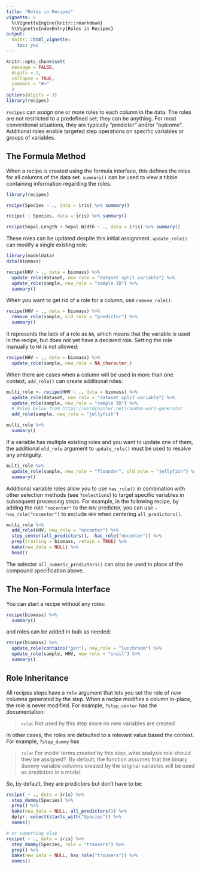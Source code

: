```yaml
---
title: "Roles in Recipes"
vignette: >
  %\VignetteEngine{knitr::rmarkdown}
  %\VignetteIndexEntry{Roles in Recipes}
output:
  knitr:::html_vignette:
    toc: yes
---
```


```r
knitr::opts_chunk$set(
  message = FALSE,
  digits = 3,
  collapse = TRUE,
  comment = "#>"
  )
options(digits = 3)
library(recipes)
```

`recipes` can assign one or more roles to each column in the data. The roles are not restricted to a predefined set; they can be anything. For most conventional situations, they are typically "predictor" and/or "outcome". Additional roles enable targeted step operations on specific variables or groups of variables.

## The Formula Method

When a recipe is created using the formula interface, this defines the roles for all columns of the data set. `summary()` can be used to view a tibble containing information regarding the roles.

```r
library(recipes)

recipe(Species ~ ., data = iris) %>% summary()

recipe( ~ Species, data = iris) %>% summary()

recipe(Sepal.Length + Sepal.Width ~ ., data = iris) %>% summary()
```

These roles can be updated despite this initial assignment. `update_role()` can modify a single existing role:

```r
library(modeldata)
data(biomass)

recipe(HHV ~ ., data = biomass) %>% 
  update_role(dataset, new_role = "dataset split variable") %>% 
  update_role(sample, new_role = "sample ID") %>% 
  summary()
```

When you want to get rid of a role for a column, use `remove_role()`. 

```r
recipe(HHV ~ ., data = biomass) %>% 
  remove_role(sample, old_role = "predictor") %>% 
  summary()
```

It represents the lack of a role as `NA`, which means that the variable is used in the recipe, but does not yet have a declared role. Setting the role manually to `NA` is not allowed:

```r
recipe(HHV ~ ., data = biomass) %>% 
  update_role(sample, new_role = NA_character_)
```

When there are cases when a column will be used in more than one context, `add_role()` can create additional roles:

```r
multi_role <- recipe(HHV ~ ., data = biomass) %>% 
  update_role(dataset, new_role = "dataset split variable") %>% 
  update_role(sample, new_role = "sample ID") %>% 
  # Roles below from https://wordcounter.net/random-word-generator
  add_role(sample, new_role = "jellyfish") 

multi_role %>% 
  summary()
```

If a variable has multiple existing roles and you want to update one of them, the additional `old_role` argument to `update_role()` must be used to resolve any ambiguity.

```r
multi_role %>%
  update_role(sample, new_role = "flounder", old_role = "jellyfish") %>%
  summary()
```

Additional variable roles allow you to use `has_role()` in combination with other selection methods (see `?selections`) to target specific variables in subsequent processing steps. For example, in the following recipe, by adding the role `"nocenter"` to the `HHV` predictor, you can use `-has_role("nocenter")` to exclude `HHV` when centering `all_predictors()`.

```r
multi_role %>% 
  add_role(HHV, new_role = "nocenter") %>% 
  step_center(all_predictors(), -has_role("nocenter")) %>% 
  prep(training = biomass, retain = TRUE) %>% 
  bake(new_data = NULL) %>% 
  head()
```

The selector `all_numeric_predictors()` can also be used in place of the compound specification above. 

## The Non-Formula Interface

You can start a recipe without any roles:

```r
recipe(biomass) %>% 
  summary()
```

and roles can be added in bulk as needed:

```r
recipe(biomass) %>% 
  update_role(contains("gen"), new_role = "lunchroom") %>% 
  update_role(sample, HHV, new_role = "snail") %>% 
  summary()
```

## Role Inheritance

All recipes steps have a `role` argument that lets you set the role of _new_ columns generated by the step. When a recipe modifies a column in-place, the role is never modified. For example, `?step_center` has the documentation:

> `role`: Not used by this step since no new variables are created

In other cases, the roles are defaulted to a relevant value based the context. For example, `?step_dummy` has 

> `role`: For model terms created by this step, what analysis role should they be assigned?. By default, the function assumes that the binary dummy variable columns created by the original variables will be used as predictors in a model.

So, by default, they are predictors but don't have to be:

```r
recipe( ~ ., data = iris) %>% 
  step_dummy(Species) %>% 
  prep() %>% 
  bake(new_data = NULL, all_predictors()) %>% 
  dplyr::select(starts_with("Species")) %>% 
  names()

# or something else
recipe( ~ ., data = iris) %>% 
  step_dummy(Species, role = "trousers") %>% 
  prep() %>% 
  bake(new_data = NULL, has_role("trousers")) %>% 
  names()
```
